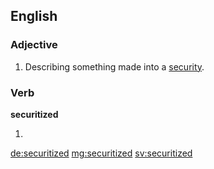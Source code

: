 ==English==

===Adjective===
{{en-adj|-}}

# Describing something made into a [[security]].

===Verb===
'''securitized'''

# {{past of|securitize}}

[[de:securitized]]
[[mg:securitized]]
[[sv:securitized]]